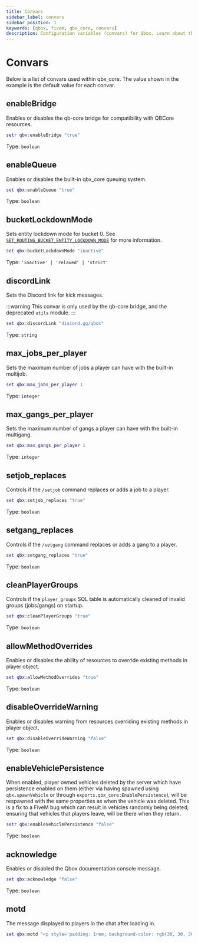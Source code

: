 ```yaml
---
title: Convars
sidebar_label: convars
sidebar_position: 1
keywords: [qbox, fivem, qbx_core, convars]
description: Configuration variables (convars) for Qbox. Learn about the available server configuration options and their usage.
---
```


# Convars

Below is a list of convars used within qbx_core.
The value shown in the example is the default value for each convar.

## enableBridge

Enables or disables the qb-core bridge for compatibility with QBCore resources.

```lua
setr qbx:enableBridge "true"
```

Type: `boolean`

## enableQueue

Enables or disables the built-in qbx_core queuing system.

```lua
set qbx:enableQueue "true"
```

Type: `boolean`

## bucketLockdownMode

Sets entity lockdown mode for bucket 0.
See [`SET_ROUTING_BUCKET_ENTITY_LOCKDOWN_MODE`](https://docs.fivem.net/natives/?_0xA0F2201F) for more information.

```lua
set qbx:bucketLockdownMode "inactive"
```

Type: `'inactive' | 'relaxed' | 'strict'`

## discordLink

Sets the Discord link for kick messages.

:::warning
  This convar is only used by the qb-core bridge, and the deprecated `utils` module.
:::

```lua
set qbx:discordLink "discord.gg/qbox"
```

Type: `string`

## max_jobs_per_player

Sets the maximum number of jobs a player can have with the built-in multijob.

```lua
set qbx:max_jobs_per_player 1
```

Type: `integer`

## max_gangs_per_player

Sets the maximum number of gangs a player can have with the built-in multigang.

```lua
set qbx:max_gangs_per_player 1
```

Type: `integer`

## setjob_replaces

Controls if the `/setjob` command replaces or adds a job to a player.

```lua
set qbx:setjob_replaces "true"
```

Type: `boolean`

## setgang_replaces

Controls if the `/setgang` command replaces or adds a gang to a player.

```lua
set qbx:setgang_replaces "true"
```

Type: `boolean`

## cleanPlayerGroups

Controls if the `player_groups` SQL table is automatically cleaned of invalid groups (jobs/gangs) on startup.

```lua
set qbx:cleanPlayerGroups "true"
```

Type: `boolean`

## allowMethodOverrides

Enables or disables the ability of resources to override existing methods in player object.

```lua
set qbx:allowMethodOverrides "true"
```

Type: `boolean`

## disableOverrideWarning

Enables or disables warning from resources overriding existing methods in player object.

```lua
set qbx:disableOverrideWarning "false"
```

Type: `boolean`

## enableVehiclePersistence

When enabled, player owned vehicles deleted by the server which have persistence enabled on them (either via having spawned using `qbx.spawnVehicle` or through `exports.qbx_core:EnablePersistence`), will be respawned with the same properties as when the vehicle was deleted.
This is a fix to a FiveM bug which can result in vehicles randomly being deleted; ensuring that vehicles that players leave, will be there when they return.

```lua
setr qbx:enableVehiclePersistence "false"
```

Type: `boolean`

## acknowledge

Enables or disabled the Qbox documentation console message.

```lua
set qbx:acknowledge "false"
```

Type: `boolean`

## motd

The message displayed to players in the chat after loading in.

```lua
set qbx:motd "<p style='padding: 1rem; background-color: rgb(30, 30, 30); border-radius: 1rem; text-align: center;'><span style='color: rgb(40, 200, 40);'>Welcome to Qbox!</span><br>Learn more at <span id='link' style='color: rgb(100, 100, 255);' onclick='window.invokeNative(\"openUrl\", \"https://docs.qbox.re/\")'>docs.qbox.re</span></p><style>span#link:hover { cursor: pointer; }</style>"
```
